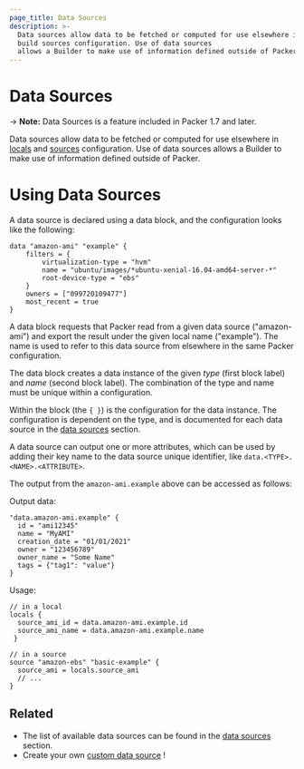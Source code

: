 ```yaml
---
page_title: Data Sources
description: >-
  Data sources allow data to be fetched or computed for use elsewhere in local variables and
  build sources configuration. Use of data sources
  allows a Builder to make use of information defined outside of Packer.
---
```


# Data Sources

-> **Note:** Data Sources is a feature included in Packer 1.7 and later.

Data sources allow data to be fetched or computed for use elsewhere in [locals](/docs/templates/hcl_templates/blocks/locals) and
[sources](/docs/templates/hcl_templates/blocks/source) configuration.
Use of data sources allows a Builder to make use of information defined outside of Packer.

# Using Data Sources

A data source is declared using a data block, and the configuration looks like the following:

```hcl
data "amazon-ami" "example" {
    filters = {
        virtualization-type = "hvm"
        name = "ubuntu/images/*ubuntu-xenial-16.04-amd64-server-*"
        root-device-type = "ebs"
    }
    owners = ["099720109477"]
    most_recent = true
}
```

A data block requests that Packer read from a given data source ("amazon-ami") and export the result under the given
local name ("example"). The name is used to refer to this data source from elsewhere in the same Packer configuration.

The data block creates a data instance of the given _type_ (first block label) and _name_ (second block label).
The combination of the type and name must be unique within a configuration.

Within the block (the `{ }`) is the configuration for the data instance. The configuration is dependent on the type,
and is documented for each data source in the [data sources](/docs/datasources) section.

A data source can output one or more attributes, which can be used by adding their key name to the data source unique
identifier, like `data.<TYPE>.<NAME>.<ATTRIBUTE>`.

The output from the `amazon-ami.example` above can be accessed as follows:

Output data:
```
"data.amazon-ami.example" {
  id = "ami12345"
  name = "MyAMI"
  creation_date = "01/01/2021"
  owner = "123456789"
  owner_name = "Some Name"
  tags = {"tag1": "value"}
}
```

Usage:

```hcl
// in a local
locals {
  source_ami_id = data.amazon-ami.example.id
  source_ami_name = data.amazon-ami.example.name
 }
```

```hcl
// in a source
source "amazon-ebs" "basic-example" {
  source_ami = locals.source_ami
  // ...
}
```

## Related

- The list of available data sources can be found in the [data sources](/docs/datasources)
  section.
- Create your own [custom data source](/docs/plugins/creation/custom-datasources) !
